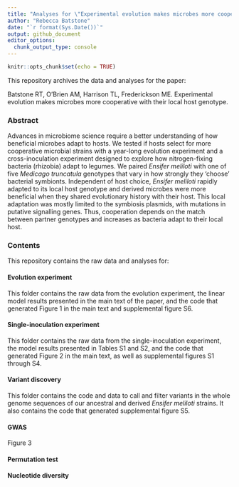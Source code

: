 ```yaml
---
title: "Analyses for \"Experimental evolution makes microbes more cooperative with the local host genotype\""
author: "Rebecca Batstone"
date: "`r format(Sys.Date())`"
output: github_document
editor_options: 
  chunk_output_type: console
---
```


```r
knitr::opts_chunk$set(echo = TRUE)
```

This repository archives the data and analyses for the paper:

Batstone RT, O'Brien AM, Harrison TL, Frederickson ME. Experimental evolution makes microbes more cooperative with their local host genotype.

### Abstract

Advances in microbiome science require a better understanding of how beneficial microbes adapt to hosts. We tested if hosts select for more cooperative microbial strains with a year-long evolution experiment and a cross-inoculation experiment designed to explore how nitrogen-fixing bacteria (rhizobia) adapt to legumes. We paired _Ensifer meliloti_ with one of five _Medicago truncatula_ genotypes that vary in how strongly they ‘choose’ bacterial symbionts. Independent of host choice, _Ensifer meliloti_ rapidly adapted to its local host genotype and derived microbes were more beneficial when they shared evolutionary history with their host. This local adaptation was mostly limited to the symbiosis plasmids, with mutations in putative signalling genes. Thus, cooperation depends on the match between partner genotypes and increases as bacteria adapt to their local host.

### Contents

This repository contains the raw data and analyses for:

#### Evolution experiment

This folder contains the raw data from the evolution experiment, the linear model results presented in the main text of the paper, and the code that generated Figure 1 in the main text and supplemental figure S6. 

#### Single-inoculation experiment

This folder contains the raw data from the single-inoculation experiment, the model results presented in Tables S1 and S2, and the code that generated Figure 2 in the main text, as well as supplemental figures S1 through S4. 

#### Variant discovery

This folder contains the code and data to call and filter variants in the whole genome sequences of our ancestral and derived _Ensifer meliloti_ strains. It also contains the code that generated supplemental figure S5. 

#### GWAS

Figure 3

#### Permutation test

#### Nucleotide diversity
